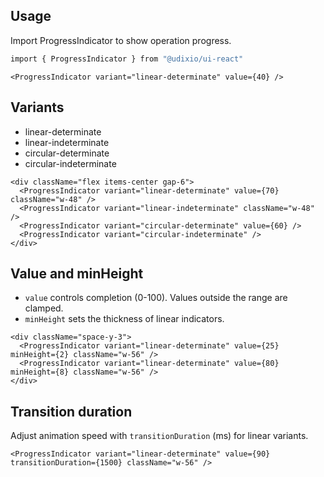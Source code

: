 ---
---

## Usage

Import ProgressIndicator to show operation progress.

```bash
import { ProgressIndicator } from "@udixio/ui-react"
```

```tsx
<ProgressIndicator variant="linear-determinate" value={40} />
```

## Variants

- linear-determinate
- linear-indeterminate
- circular-determinate
- circular-indeterminate

```tsx
<div className="flex items-center gap-6">
  <ProgressIndicator variant="linear-determinate" value={70} className="w-48" />
  <ProgressIndicator variant="linear-indeterminate" className="w-48" />
  <ProgressIndicator variant="circular-determinate" value={60} />
  <ProgressIndicator variant="circular-indeterminate" />
</div>
```

## Value and minHeight

- `value` controls completion (0-100). Values outside the range are clamped.
- `minHeight` sets the thickness of linear indicators.

```tsx
<div className="space-y-3">
  <ProgressIndicator variant="linear-determinate" value={25} minHeight={2} className="w-56" />
  <ProgressIndicator variant="linear-determinate" value={80} minHeight={8} className="w-56" />
</div>
```

## Transition duration

Adjust animation speed with `transitionDuration` (ms) for linear variants.

```tsx
<ProgressIndicator variant="linear-determinate" value={90} transitionDuration={1500} className="w-56" />
```